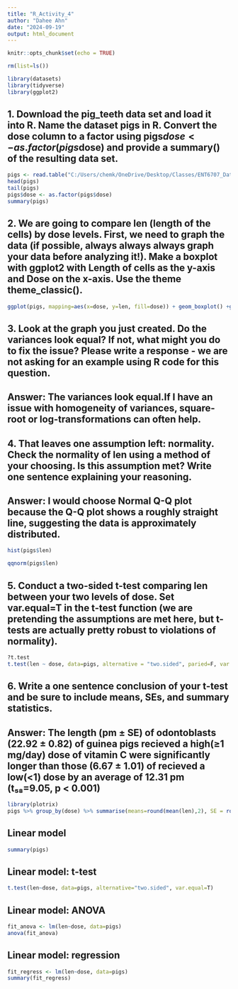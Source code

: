 ```yaml
---
title: "R_Activity_4"
author: "Dahee Ahn"
date: "2024-09-19"
output: html_document
---
```


```r
knitr::opts_chunk$set(echo = TRUE)
```

```r
rm(list=ls())
```

```r
library(datasets)
library(tidyverse)
library(ggplot2)
```

## 1. Download the pig_teeth data set and load it into R. Name the dataset pigs in R. Convert the dose column to a factor using pigs$dose <- as.factor(pigs$dose) and provide a summary() of the resulting data set.
```r
pigs <- read.table("C:/Users/chemk/OneDrive/Desktop/Classes/ENT6707_DataAnalysis/week5/pig_teeth.csv", header = TRUE, sep =",")
head(pigs)
tail(pigs)
pigs$dose <- as.factor(pigs$dose)
summary(pigs)
```

## 2. We are going to compare len (length of the cells) by dose levels. First, we need to graph the data (if possible, always always always graph your data before analyzing it!). Make a boxplot with ggplot2 with Length of cells as the y-axis and Dose on the x-axis. Use the theme theme_classic().
```r
ggplot(pigs, mapping=aes(x=dose, y=len, fill=dose)) + geom_boxplot() +geom_point() + theme_classic () + scale_fill_manual(values =c("yellow", "blue"))
```

## 3. Look at the graph you just created. Do the variances look equal? If not, what might you do to fix the issue? Please write a response - we are not asking for an example using R code for this question.

## Answer: The variances look equal.If I have an issue with homogeneity of variances, square-root or log-transformations can often help.




## 4. That leaves one assumption left: normality. Check the normality of len using a method of your choosing. Is this assumption met? Write one sentence explaining your reasoning.

## Answer: I would choose Normal Q-Q plot because the Q-Q plot shows a roughly straight line, suggesting the data is approximately distributed.
```r
hist(pigs$len)
```

```r
qqnorm(pigs$len)
```

## 5. Conduct a two-sided t-test comparing len between your two levels of dose. Set var.equal=T in the t-test function (we are pretending the assumptions are met here, but t-tests are actually pretty robust to violations of normality).

```r
?t.test
t.test(len ~ dose, data=pigs, alternative = "two.sided", paried=F, var.equal=T)
```

## 6. Write a one sentence conclusion of your t-test and be sure to include means, SEs, and summary statistics.

## Answer: The length (pm ± SE) of odontoblasts (22.92 ± 0.82) of guinea pigs recieved a high(≥1 mg/day) dose of vitamin C were significantly longer than those (6.67 ± 1.01) of recieved a low(<1) dose by an average of 12.31 pm (t₅₈=9.05, p < 0.001)

```r
library(plotrix)
pigs %>% group_by(dose) %>% summarise(means=round(mean(len),2), SE = round(std.error(len),2))
```

## Linear model
```r
summary(pigs)
```
## Linear model: t-test
```r
t.test(len~dose, data=pigs, alternative="two.sided", var.equal=T)
```

## Linear model: ANOVA
```r
fit_anova <- lm(len~dose, data=pigs)
anova(fit_anova)
```
## Linear model: regression
```r
fit_regress <- lm(len~dose, data=pigs)
summary(fit_regress)
```

